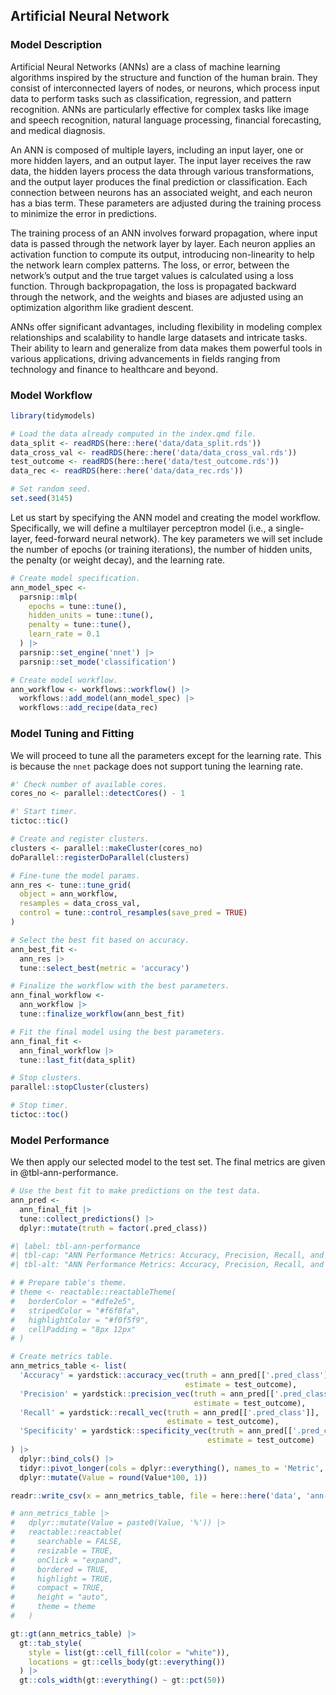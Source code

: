 
## Artificial Neural Network

### Model Description

Artificial Neural Networks (ANNs) are a class of machine learning algorithms inspired by the structure and function of the human brain. They consist of interconnected layers of nodes, or neurons, which process input data to perform tasks such as classification, regression, and pattern recognition. ANNs are particularly effective for complex tasks like image and speech recognition, natural language processing, financial forecasting, and medical diagnosis.

An ANN is composed of multiple layers, including an input layer, one or more hidden layers, and an output layer. The input layer receives the raw data, the hidden layers process the data through various transformations, and the output layer produces the final prediction or classification. Each connection between neurons has an associated weight, and each neuron has a bias term. These parameters are adjusted during the training process to minimize the error in predictions.

The training process of an ANN involves forward propagation, where input data is passed through the network layer by layer. Each neuron applies an activation function to compute its output, introducing non-linearity to help the network learn complex patterns. The loss, or error, between the network's output and the true target values is calculated using a loss function. Through backpropagation, the loss is propagated backward through the network, and the weights and biases are adjusted using an optimization algorithm like gradient descent.

ANNs offer significant advantages, including flexibility in modeling complex relationships and scalability to handle large datasets and intricate tasks. Their ability to learn and generalize from data makes them powerful tools in various applications, driving advancements in fields ranging from technology and finance to healthcare and beyond.

### Model Workflow

```r

library(tidymodels)

# Load the data already computed in the index.qmd file.
data_split <- readRDS(here::here('data/data_split.rds'))
data_cross_val <- readRDS(here::here('data/data_cross_val.rds'))
test_outcome <- readRDS(here::here('data/test_outcome.rds'))
data_rec <- readRDS(here::here('data/data_rec.rds'))

# Set random seed.
set.seed(3145)

```

Let us start by specifying the ANN model and creating the model workflow. Specifically, we will define a multilayer perceptron model (i.e., a single-layer, feed-forward neural network). The key parameters we will set include the number of epochs (or training iterations), the number of hidden units, the penalty (or weight decay), and the learning rate.

```r

# Create model specification.
ann_model_spec <-
  parsnip::mlp(
    epochs = tune::tune(),
    hidden_units = tune::tune(),
    penalty = tune::tune(),
    learn_rate = 0.1
  ) |>
  parsnip::set_engine('nnet') |>
  parsnip::set_mode('classification')

# Create model workflow.
ann_workflow <- workflows::workflow() |>
  workflows::add_model(ann_model_spec) |>
  workflows::add_recipe(data_rec)

```


### Model Tuning and Fitting

We will proceed to tune all the parameters except for the learning rate. This is because the `nnet` package does not support tuning the learning rate.

```r

#' Check number of available cores.
cores_no <- parallel::detectCores() - 1

#' Start timer.
tictoc::tic()

# Create and register clusters.
clusters <- parallel::makeCluster(cores_no)
doParallel::registerDoParallel(clusters)

# Fine-tune the model params.
ann_res <- tune::tune_grid(
  object = ann_workflow,
  resamples = data_cross_val,
  control = tune::control_resamples(save_pred = TRUE)
)

# Select the best fit based on accuracy.
ann_best_fit <- 
  ann_res |> 
  tune::select_best(metric = 'accuracy')

# Finalize the workflow with the best parameters.
ann_final_workflow <- 
  ann_workflow |>
  tune::finalize_workflow(ann_best_fit)

# Fit the final model using the best parameters.
ann_final_fit <- 
  ann_final_workflow |> 
  tune::last_fit(data_split)

# Stop clusters.
parallel::stopCluster(clusters)

# Stop timer.
tictoc::toc()

```

### Model Performance

We then apply our selected model to the test set. The final metrics are given in @tbl-ann-performance.

```r

# Use the best fit to make predictions on the test data.
ann_pred <- 
  ann_final_fit |> 
  tune::collect_predictions() |>
  dplyr::mutate(truth = factor(.pred_class))

```


```r
#| label: tbl-ann-performance
#| tbl-cap: "ANN Performance Metrics: Accuracy, Precision, Recall, and Specificity."
#| tbl-alt: "ANN Performance Metrics: Accuracy, Precision, Recall, and Specificity."

# # Prepare table's theme.
# theme <- reactable::reactableTheme(
#   borderColor = "#dfe2e5",
#   stripedColor = "#f6f8fa", 
#   highlightColor = "#f0f5f9",
#   cellPadding = "8px 12px"
# )

# Create metrics table.
ann_metrics_table <- list(
  'Accuracy' = yardstick::accuracy_vec(truth = ann_pred[['.pred_class']],
                                       estimate = test_outcome),
  'Precision' = yardstick::precision_vec(truth = ann_pred[['.pred_class']],
                                         estimate = test_outcome),
  'Recall' = yardstick::recall_vec(truth = ann_pred[['.pred_class']],
                                   estimate = test_outcome),
  'Specificity' = yardstick::specificity_vec(truth = ann_pred[['.pred_class']],
                                            estimate = test_outcome)
) |>
  dplyr::bind_cols() |>
  tidyr::pivot_longer(cols = dplyr::everything(), names_to = 'Metric', values_to = 'Value') |>
  dplyr::mutate(Value = round(Value*100, 1))

readr::write_csv(x = ann_metrics_table, file = here::here('data', 'ann-metrics.csv'))

# ann_metrics_table |>
#   dplyr::mutate(Value = paste0(Value, '%')) |>
#   reactable::reactable(
#     searchable = FALSE, 
#     resizable = TRUE,
#     onClick = "expand",
#     bordered = TRUE,
#     highlight = TRUE, 
#     compact = TRUE,
#     height = "auto",
#     theme = theme
#   )

gt::gt(ann_metrics_table) |>
  gt::tab_style(
    style = list(gt::cell_fill(color = "white")),
    locations = gt::cells_body(gt::everything())
  ) |>
  gt::cols_width(gt::everything() ~ gt::pct(50))

```


